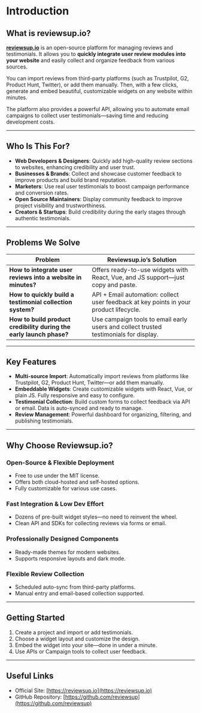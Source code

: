 # Introduction

## What is reviewsup.io?

[**reviewsup.io**](https://reviewsup.io) is an open-source platform for managing reviews and testimonials. It allows you to **quickly integrate user review modules into your website** and easily collect and organize feedback from various sources.

You can import reviews from third-party platforms (such as Trustpilot, G2, Product Hunt, Twitter), or add them manually. Then, with a few clicks, generate and embed beautiful, customizable widgets on any website within minutes.

The platform also provides a powerful API, allowing you to automate email campaigns to collect user testimonials—saving time and reducing development costs.

---

## Who Is This For?

* **Web Developers & Designers**: Quickly add high-quality review sections to websites, enhancing credibility and user trust.
* **Businesses & Brands**: Collect and showcase customer feedback to improve products and build brand reputation.
* **Marketers**: Use real user testimonials to boost campaign performance and conversion rates.
* **Open Source Maintainers**: Display community feedback to improve project visibility and trustworthiness.
* **Creators & Startups**: Build credibility during the early stages through authentic testimonials.

---

## Problems We Solve

| Problem                                                             | Reviewsup.io’s Solution                                                                |
| ------------------------------------------------------------------- | -------------------------------------------------------------------------------------- |
| **How to integrate user reviews into a website in minutes?**        | Offers ready-to-use widgets with React, Vue, and JS support—just copy and paste.       |
| **How to quickly build a testimonial collection system?**           | API + Email automation: collect user feedback at key points in your product lifecycle. |
| **How to build product credibility during the early launch phase?** | Use campaign tools to email early users and collect trusted testimonials for display.  |

---

## Key Features

* **Multi-source Import**: Automatically import reviews from platforms like Trustpilot, G2, Product Hunt, Twitter—or add them manually.
* **Embeddable Widgets**: Create customizable widgets with React, Vue, or plain JS. Fully responsive and easy to configure.
* **Testimonial Collection**: Build custom forms to collect feedback via API or email. Data is auto-synced and ready to manage.
* **Review Management**: Powerful dashboard for organizing, filtering, and publishing testimonials.

---

## Why Choose Reviewsup.io?

### Open-Source & Flexible Deployment

* Free to use under the MIT license.
* Offers both cloud-hosted and self-hosted options.
* Fully customizable for various use cases.

### Fast Integration & Low Dev Effort

* Dozens of pre-built widget styles—no need to reinvent the wheel.
* Clean API and SDKs for collecting reviews via forms or email.

### Professionally Designed Components

* Ready-made themes for modern websites.
* Supports responsive layouts and dark mode.

### Flexible Review Collection

* Scheduled auto-sync from third-party platforms.
* Manual entry and email-based collection supported.

---

## Getting Started

1. Create a project and import or add testimonials.
2. Choose a widget layout and customize the design.
3. Embed the widget into your site—done in under a minute.
4. Use APIs or Campaign tools to collect user feedback.

---

## Useful Links

* Official Site: [https://reviewsup.io](https://reviewsup.io)
* GitHub Repository: [https://github.com/reviewsup](https://github.com/reviewsup)
